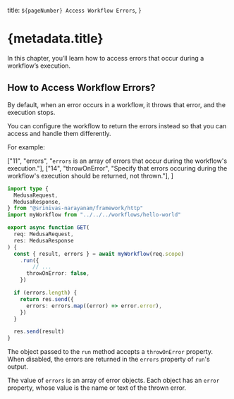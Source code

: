   title: `${pageNumber} Access Workflow Errors`,
}

# {metadata.title}

In this chapter, you’ll learn how to access errors that occur during a workflow’s execution.

## How to Access Workflow Errors?

By default, when an error occurs in a workflow, it throws that error, and the execution stops.

You can configure the workflow to return the errors instead so that you can access and handle them differently.

For example:

  ["11", "errors", "`errors` is an array of errors that occur during the workflow's execution."],
  ["14", "throwOnError", "Specify that errors occuring during the workflow's execution should be returned, not thrown."],
]

```ts title="src/api/workflows/route.ts" highlights={highlights} collapsibleLines="1-6" expandButtonLabel="Show Imports"
import type {
  MedusaRequest,
  MedusaResponse,
} from "@srinivas-narayanam/framework/http"
import myWorkflow from "../../../workflows/hello-world"

export async function GET(
  req: MedusaRequest,
  res: MedusaResponse
) {
  const { result, errors } = await myWorkflow(req.scope)
    .run({
	    // ...
      throwOnError: false,
    })

  if (errors.length) {
    return res.send({
      errors: errors.map((error) => error.error),
    })
  }

  res.send(result)
}

```

The object passed to the `run` method accepts a `throwOnError` property. When disabled, the errors are returned in the `errors` property of `run`'s output.

The value of `errors` is an array of error objects. Each object has an `error` property, whose value is the name or text of the thrown error.
